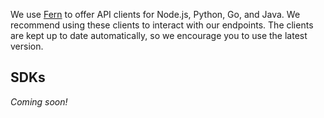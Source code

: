 We use [Fern](www.buildwithfern.com) to offer API clients for Node.js, Python, Go, and Java.
We recommend using these clients to interact with our endpoints.
The clients are kept up to date automatically, so we encourage you to use the latest version.

## SDKs

*Coming soon!*

<Cards>
  <Card
    title="Node.js/TypeScript"
    icon="fa-brands fa-node"
    href="https://github.com/imartinez/privateGPT-typescript"
  />
  <Card
    title="Python"
    icon="fa-brands fa-python"
    href="https://github.com/imartinez/privateGPT-python"
  />
  <br />
</Cards>

<br />

<Cards>
  <Card
    title="Java"
    icon="fa-brands fa-java"
    href="https://github.com/imartinez/privateGPT-java"
  />
  <Card
    title="Go"
    icon="fa-brands fa-golang"
    href="https://github.com/imartinez/privateGPT-go"
  />
</Cards>

<br />

